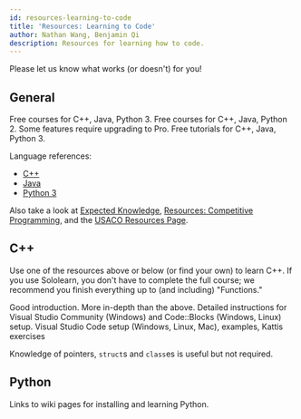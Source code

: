 ```yaml
---
id: resources-learning-to-code
title: 'Resources: Learning to Code'
author: Nathan Wang, Benjamin Qi
description: Resources for learning how to code.
---
```


<!-- ## Computational Problem-Solving Before Learning to Code

Even before you have mastered coding, there are good resources out there for learning about algorithms and computational problem-solving. An excellent example is the [Bebras contest](https://www.bebras.org/), with questions that make you think algorithmically but with no coding required. This contest has been highly successful overseas (with hundreds of thousands of students participating), and a [USA version](https://www.bebraschallenge.org/) has recently been established. Also see [CS unplugged](https://csunplugged.org/en/) for another set of resources that teaches computing concepts but without programming.

## Learning to Code - General

There are now quite a few high-quality on-line resources available for helping you get started with coding in general (not necessarily with the same algorithmic focus as USACO). Good general lists of resources are maintained by [code.org](https://code.org/learn), [Facebook](https://techprep.org/), and [IT-ology](https://www.it-ology.org/it-resources/k-12-resources/). Some of the most popular novice programming environments are graphical "block-based" languages like [Scratch](https://scratch.mit.edu/) and [AppInventor](http://appinventor.mit.edu/) (for coding Android cell phone apps), where you write programs by dragging blocks together. Other prominent sites that help teach introductory programming are [Codecademy](https://www.codecademy.com/) and [Khan Academy](https://www.khanacademy.org/computing/computer-programming).

## Learning to Code - USACO
 -->

Please let us know what works (or doesn't) for you!

## General

<Resources>
	<Resource title="Sololearn" url="https://www.sololearn.com/" starred>
		Free courses for C++, Java, Python 3.
	</Resource>
	<Resource title="Codecademy" url="https://www.codecademy.com/">
		Free courses for C++, Java, Python 2. Some features require upgrading to Pro.
	</Resource>
	<Resource title="w3schools" url="https://www.w3schools.com/">
		Free tutorials for C++, Java, Python 3.
	</Resource>
</Resources>

<!-- 	<Resource title="IOI - Getting Started"
		url="https://ioinformatics.org/page/getting-started/14"
	>
		A few links.
	</Resource> -->

<!-- 	<Resource
		title="Joshua Pan - Schedule for Beginners"
		url="https://www.quora.com/What-is-a-good-schedule-to-follow-for-becoming-better-at-competitive-programming-for-beginners"
	>
		generally ok, although CSES problemset (see "Resources") is probably a
		better place to start than USACO Training or Codechef
	</Resource> -->

Language references: 

 - [C++](https://en.cppreference.com/w/)
 - [Java](https://docs.oracle.com/en/java/javase/15/docs/api/index.html)
 - [Python 3](https://docs.python.org/3/reference/)

Also take a look at [Expected Knowledge](/general/expected), [Resources: Competitive Programming](/general/resources-cp), and the [USACO Resources Page](http://www.usaco.org/index.php?page=resources).

<LanguageSection>

<CPPSection>

## C++

Use one of the resources above or below (or find your own) to learn C++. If you use Sololearn, you don't have to complete the full course; we recommend you finish everything up to (and including) "Functions."

<Resources>
	<Resource
		source="CPP"
		title="C++ Language Tutorial"
		url="http://www.cplusplus.com/doc/tutorial/"
		starred
	>
		Good introduction.
	</Resource>
	<Resource
		source="LCPP"
		title="Learn C++"
		url="https://www.learncpp.com/"
		starred
	>
		More in-depth than the above. Detailed instructions for Visual Studio
		Community (Windows) and Code::Blocks (Windows, Linux) setup.
	</Resource>
	<Resource source="PAPS" title="2 - Programming in C++">
		Visual Studio Code setup (Windows, Linux, Mac), examples, Kattis exercises
	</Resource>
</Resources>

<Info title="Pro Tip">

Knowledge of pointers, `struct`s and `class`es is useful but not required.

</Info>

</CPPSection>

<JavaSection></JavaSection>
<PySection>

## Python

<Resources>
	<Resource source="PY" title="Python For Beginners" url="https://www.python.org/about/gettingstarted/">Links to wiki pages for installing and learning Python.</Resource>
</Resources>

</PySection>

</LanguageSection>
